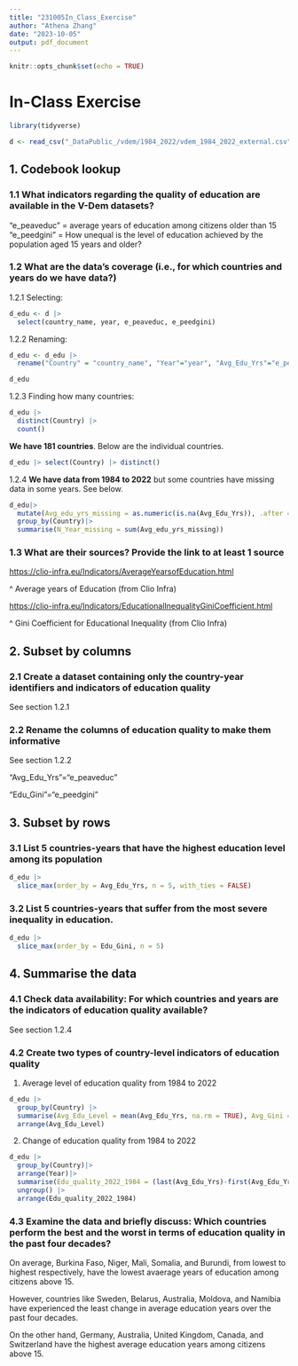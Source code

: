 ```yaml
---
title: "231005In_Class_Exercise"
author: "Athena Zhang"
date: "2023-10-05"
output: pdf_document
---
```


```r
knitr::opts_chunk$set(echo = TRUE)
```

# In-Class Exercise

```r
library(tidyverse)
```

```r
d <- read_csv("_DataPublic_/vdem/1984_2022/vdem_1984_2022_external.csv")
```

## 1. Codebook lookup

### 1.1 What indicators regarding the quality of education are available in the V-Dem datasets?

"e_peaveduc" = average years of education among citizens older than 15 "e_peedgini" = How unequal is the level of education achieved by the population aged 15 years and older?

### 1.2 What are the data's coverage (i.e., for which countries and years do we have data?)

1.2.1 Selecting:

```r
d_edu <- d |> 
  select(country_name, year, e_peaveduc, e_peedgini)
```

1.2.2 Renaming:

```r
d_edu <- d_edu |>
  rename("Country" = "country_name", "Year"="year", "Avg_Edu_Yrs"="e_peaveduc", "Edu_Gini"="e_peedgini")
```

```r
d_edu
```

1.2.3 Finding how many countries:

```r
d_edu |>
  distinct(Country) |>
  count()
```

**We have 181 countries**. Below are the individual countries.

```r
d_edu |> select(Country) |> distinct()
```

1.2.4 **We have data from 1984 to 2022** but some countries have missing data in some years. See below.

```r
d_edu|>
  mutate(Avg_edu_yrs_missing = as.numeric(is.na(Avg_Edu_Yrs)), .after = Avg_Edu_Yrs)|>
  group_by(Country)|>
  summarise(N_Year_missing = sum(Avg_edu_yrs_missing))

```

### 1.3 What are their sources? Provide the link to at least 1 source

<https://clio-infra.eu/Indicators/AverageYearsofEducation.html>

\^ Average years of Education (from Clio Infra)

<https://clio-infra.eu/Indicators/EducationalInequalityGiniCoefficient.html>

\^ Gini Coefficient for Educational Inequality (from Clio Infra)

## 2. Subset by columns

### 2.1 Create a dataset containing only the country-year identifiers and indicators of education quality

See section 1.2.1

### 2.2 Rename the columns of education quality to make them informative

See section 1.2.2

"Avg_Edu_Yrs"="e_peaveduc"

"Edu_Gini"="e_peedgini"

## 3. Subset by rows

### 3.1 List 5 countries-years that have the highest education level among its population

```r
d_edu |>
  slice_max(order_by = Avg_Edu_Yrs, n = 5, with_ties = FALSE)
```

### 3.2 List 5 countries-years that suffer from the most severe inequality in education.

```r
d_edu |>
  slice_max(order_by = Edu_Gini, n = 5)
```

## 4. Summarise the data

### 4.1 Check data availability: For which countries and years are the indicators of education quality available?

See section 1.2.4

### 4.2 Create two types of country-level indicators of education quality

1.  Average level of education quality from 1984 to 2022

```r
d_edu |>
  group_by(Country) |>
  summarise(Avg_Edu_Level = mean(Avg_Edu_Yrs, na.rm = TRUE), Avg_Gini = mean(Edu_Gini, na.rm = TRUE)) |>
  arrange(Avg_Edu_Level)
```

2.  Change of education quality from 1984 to 2022

```r
d_edu |>
  group_by(Country)|>
  arrange(Year)|>
  summarise(Edu_quality_2022_1984 = (last(Avg_Edu_Yrs)-first(Avg_Edu_Yrs)) / first(Avg_Edu_Yrs))|>
  ungroup() |>
  arrange(Edu_quality_2022_1984)
```

### 4.3 Examine the data and briefly discuss: Which countries perform the best and the worst in terms of education quality in the past four decades?

On average, Burkina Faso, Niger, Mali, Somalia, and Burundi, from lowest to highest respectively, have the lowest avaerage years of education among citizens above 15.

However, countries like Sweden, Belarus, Australia, Moldova, and Namibia have experienced the least change in average education years over the past four decades.

On the other hand, Germany, Australia, United Kingdom, Canada, and Switzerland have the highest average education years among citizens above 15.
